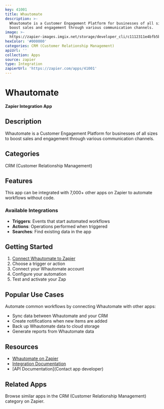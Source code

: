 ```yaml
---
key: 41001
title: Whautomate
description: >-
  Whautomate is a Customer Engagement Platform for businesses of all sizes to
  boost sales and engagement through various communication channels.
image: >-
  https://zapier-images.imgix.net/storage/developer_cli/c1112311e4bfb5b1e4a1756d8790cd33.png?auto=format%2Ccompress&ixlib=python-3.0.0&q=50
hexColor: '#000000'
categories: CRM (Customer Relationship Management)
apiUrl: ''
collection: Apps
source: zapier
type: Integration
zapierUrl: 'https://zapier.com/apps/41001'
---
```

# Whautomate

**Zapier Integration App**

## Description

Whautomate is a Customer Engagement Platform for businesses of all sizes to boost sales and engagement through various communication channels.

## Categories

CRM (Customer Relationship Management)

## Features

This app can be integrated with 7,000+ other apps on Zapier to automate workflows without code.

### Available Integrations

- **Triggers**: Events that start automated workflows
- **Actions**: Operations performed when triggered
- **Searches**: Find existing data in the app

## Getting Started

1. [Connect Whautomate to Zapier](https://zapier.com/apps/41001)
2. Choose a trigger or action
3. Connect your Whautomate account
4. Configure your automation
5. Test and activate your Zap

## Popular Use Cases

Automate common workflows by connecting Whautomate with other apps:

- Sync data between Whautomate and your CRM
- Create notifications when new items are added
- Back up Whautomate data to cloud storage
- Generate reports from Whautomate data

## Resources

- [Whautomate on Zapier](https://zapier.com/apps/41001)
- [Integration Documentation](https://zapier.com/apps/41001/integrations)
- [API Documentation](Contact app developer)

## Related Apps

Browse similar apps in the CRM (Customer Relationship Management) category on Zapier.
